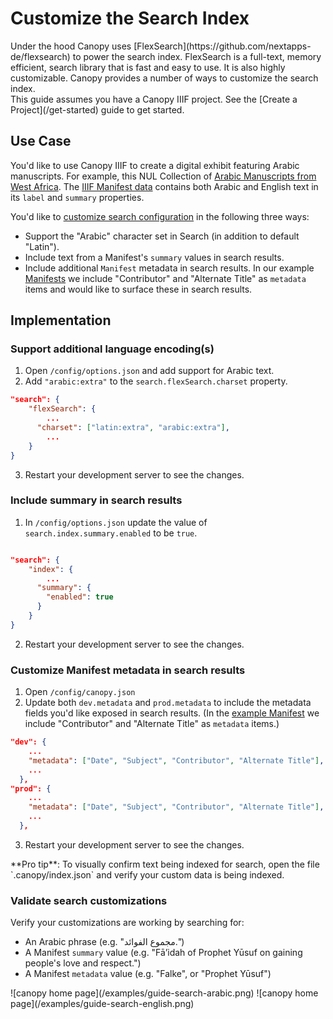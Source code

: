 
# Customize the Search Index

<Section size="1">
  <Text size="4" mt="9">
    Under the hood Canopy uses
    [FlexSearch](https://github.com/nextapps-de/flexsearch) to power the search
    index. FlexSearch is a full-text, memory efficient, search library that is fast and easy to
    use. It is also highly customizable. Canopy provides a number of ways to
    customize the search index.
  </Text>
</Section>

<Callout>
  This guide assumes you have a Canopy IIIF project. See the [Create a
  Project](/get-started) guide to get started.
</Callout>

## Use Case

You'd like to use Canopy IIIF to create a digital exhibit featuring Arabic manuscripts. For example, this NUL Collection of [Arabic Manuscripts from West Africa](https://dc.library.northwestern.edu/collections/59ec43f9-a96c-4314-9b44-9923790b371c). The [IIIF Manifest data](https://api.dc.library.northwestern.edu/api/v2/search?query=collection.id:%2259ec43f9-a96c-4314-9b44-9923790b371c%22&as=iiif) contains both Arabic and English text in its `label` and `summary` properties.

You'd like to [customize search configuration](/configuration/search) in the following three ways:

- Support the "Arabic" character set in Search (in addition to default "Latin").
- Include text from a Manifest's `summary` values in search results.
- Include additional `Manifest` metadata in search results. In our example [Manifests](https://api.dc.library.northwestern.edu/api/v2/works/2ca1b09b-cbad-43dd-82bf-a7fa807269d8?as=iiif) we include "Contributor" and "Alternate Title" as `metadata` items and would like to surface these in search results.

## Implementation

<Steps>

### Support additional language encoding(s)

1. Open `/config/options.json` and add support for Arabic text.
2. Add `"arabic:extra"` to the `search.flexSearch.charset` property.

```json filename="config/options.json"
"search": {
    "flexSearch": {
        ...
      "charset": ["latin:extra", "arabic:extra"],
        ...
    }
}
```

3. Restart your development server to see the changes.

### Include summary in search results

1. In `/config/options.json` update the value of `search.index.summary.enabled` to be `true`.

```json filename="config/options.json"

"search": {
    "index": {
        ...
      "summary": {
        "enabled": true
      }
    }
}
```

2. Restart your development server to see the changes.

### Customize Manifest metadata in search results

1. Open `/config/canopy.json`
2. Update both `dev.metadata` and `prod.metadata` to include the metadata fields you'd like exposed in search results. (In the [example Manifest](https://api.dc.library.northwestern.edu/api/v2/works/2ca1b09b-cbad-43dd-82bf-a7fa807269d8?as=iiif) we include "Contributor" and "Alternate Title" as `metadata` items.)

```json filename="config/canopy.json"
"dev": {
    ...
    "metadata": ["Date", "Subject", "Contributor", "Alternate Title"],
    ...
  },
"prod": {
    ...
    "metadata": ["Date", "Subject", "Contributor", "Alternate Title"],
    ...
  },
```

3. Restart your development server to see the changes.

<Callout type="info">
  **Pro tip**: To visually confirm text being indexed for search, open the file
  `.canopy/index.json` and verify your custom data is being indexed.
</Callout>

### Validate search customizations

Verify your customizations are working by searching for:

- An Arabic phrase (e.g. "مجموع الفوائد.")
- A Manifest `summary` value (e.g. "Fāʼidah of Prophet Yūsuf on gaining people's love and respect.")
- A Manifest `metadata` value (e.g. "Falke", or "Prophet Yūsuf")

<Box m="9" my="6">
  ![canopy home page](/examples/guide-search-arabic.png)
</Box>
<Box m="9" my="6">
  ![canopy home page](/examples/guide-search-english.png)
</Box>
</Steps>
